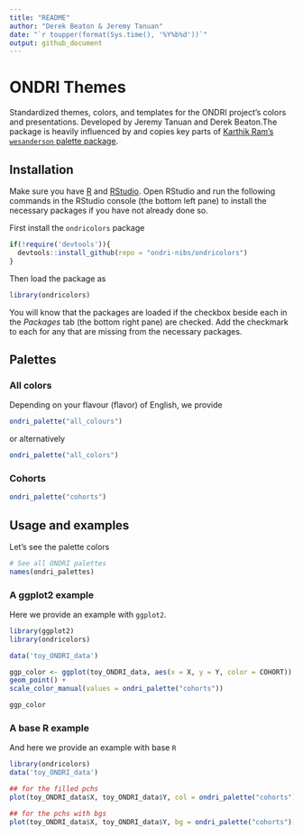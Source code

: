 ```yaml
---
title: "README"
author: "Derek Beaton & Jeremy Tanuan"
date: "`r toupper(format(Sys.time(), '%Y%b%d'))`"
output: github_document
---
```



**ONDRI Themes**
===================================

Standardized themes, colors, and templates for the ONDRI project's colors and presentations. Developed by Jeremy Tanuan and Derek Beaton.The package is heavily influenced by and copies key parts of [Karthik Ram's `wesanderson` palette package](https://github.com/karthik/wesanderson).


## **Installation**

Make sure you have [R](https://cran.r-project.org/) and [RStudio](https://www.rstudio.com/products/rstudio/download/). Open RStudio and run the following commands in the RStudio console (the bottom left pane) to install the necessary packages if you have not already done so.

First install the `ondricolors` package
```r

if(!require('devtools')){
  devtools::install_github(repo = "ondri-nibs/ondricolors")
}


```

Then load the package as 
```r
library(ondricolors)
```

You will know that the packages are loaded if the checkbox beside each in the *Packages* tab (the bottom right pane) are checked. Add the checkmark to each for any that are missing from the necessary packages.


## **Palettes**


### **All colors**

Depending on your flavour (flavor) of English, we provide

```r
ondri_palette("all_colours")
```

or alternatively

```r
ondri_palette("all_colors")
```


### **Cohorts**

```r
ondri_palette("cohorts")
```


## **Usage and examples**

Let's see the palette colors

```r
# See all ONDRI palettes
names(ondri_palettes)
```

### A ggplot2 example


Here we provide an example with `ggplot2`.


```r
library(ggplot2)
library(ondricolors)

data('toy_ONDRI_data')

ggp_color <- ggplot(toy_ONDRI_data, aes(x = X, y = Y, color = COHORT)) +
geom_point() +
scale_color_manual(values = ondri_palette("cohorts"))

ggp_color


```

### A base R example

And here we provide an example with base `R`

```r

library(ondricolors)
data('toy_ONDRI_data')

## for the filled pchs
plot(toy_ONDRI_data$X, toy_ONDRI_data$Y, col = ondri_palette("cohorts")[as.character(toy_ONDRI_data$COHORT)], pch = 20)

## for the pchs with bgs
plot(toy_ONDRI_data$X, toy_ONDRI_data$Y, bg = ondri_palette("cohorts")[as.character(toy_ONDRI_data$COHORT)], pch = 21)


```

